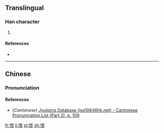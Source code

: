 ==Translingual==

===Han character===
{{Han char|rn=61|rad=心|as=09|sn=12|four=9603<sub>2</sub>|canj=心田一女 (PWMV)|ids=⿰[[忄]][[畏]]}}

# {{defn|Han|sort=心09}}

====References====
* {{Han ref|kx=0393.270|dkj=10892|dj=0730.040|hdz=42328.050|uh=6104|ud=24836|bh=D94F|bd=55631}}

----

==Chinese==
{{zh-forms}}

===Pronunciation===
{{zh-pron
|m=wēi
|c=wui1
|mc=
|oc=
|ma=
|cat=
}}

====References====
* (''Cantonese'') [http://www.iso10646hk.net/jp/document/download.jsp Jyutping Database (iso10646hk.net) - Cantonese Pronunciation List (Part 2), p. 109]

[[fr:愄]]
[[li:愄]]
[[pl:愄]]
[[zh:愄]]